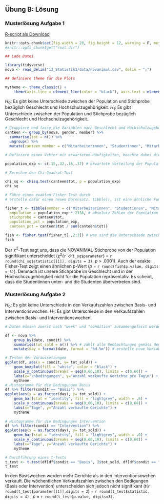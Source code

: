 ## Übung B: Lösung


###  Musterlösung Aufgabe 1
[R-script als Download](13_Statistik1/RFiles/Uebung_B_loesung.R)

```r
knitr::opts_chunk$set(fig.width = 20, fig.height = 12, warning = F, message = F, error = F, include = T)
#knitr::opts_chunk$get("root.dir")
```


```r
## Lade Datei

library(tidyverse)
nova <- read_delim("13_Statistik1/data/novanimal.csv", delim = ";")

## definiere theme für die Plots

mytheme <- theme_classic() + 
    theme(axis.line = element_line(color = "black"), axis.text = element_text(size = 25, color = "black"), axis.title = element_text(size = 25, color = "black"), axis.ticks = element_line(size = 1, color = "black"), axis.ticks.length = unit(.5, "cm"))

```

$H_0$: Es gibt keine Unterschiede zwischen der Population und Stichprobe bezüglich Geschlecht und Hochschulzugehörigkeit. 
$H_1$: Es gibt Unterschiede zwischen der Population und Stichprobe bezüglich Geschlecht und Hochschulzugehörigkeit.

```r
# Gruppiere und fasse die Variablen nach Geschlecht und Hochschulzugehörigkeit zusammen 
canteen <- group_by(nova, gender, member) %>% 
  summarise(tot = n()) %>% 
  ungroup() %>%
  mutate(canteen_member = c("Mitarbeiterinnen", "Studentinnen", "Mitarbeiter", "Studenten")) # Fasse die ersten beiden Variablen zusammen

# Definiere einen Vektor mit erwarteten Häufigkeiten, beachte dabei die Reihenfolge 

population_exp <- c(.15,.32,.16,.37) # erwartete Verteilung der Population (Achtung die Summe muss 1 ergeben)
  
# Berechne den Chi-Quadrat-Test

chi_sq <- chisq.test(canteen$tot, p = population_exp)
chi_sq

# Führe einen exakten Fisher Test durch
# erstelle dafür einen neuen Datensatz. tibble(), ist eine ähnliche Funktion wie data.frame() vom Hause tidyverse

fisher_t <- tibble(member = c("Mitarbeiterinnen", "Studentinnen", "Mitarbeiter", "Studenten"),
  population = population_exp * 2138, # absolute Zahlen der Population Mitarbeiterinnen, Studentinnen, Mitarbeiter, Studenten => Fisher exakt test kann nicht mit erwarteten Wahrscheinlichkeiten rechnen
  stichprobe = canteen$tot,
  population_pct = population_exp,
  canteen_pct = canteen$tot / sum(canteen$tot)) 

fish <- fisher.test(fisher_t[ ,2:3]) # was sind die Unterschiede zwischen den beiden Tests (Chisquare und Fisher exakt Test)? Wieso gibt es keinen OR aus?
fish
```

Der $\chi^2$-Test sagt uns, dass die NOVANIMAL-Stichprobe von der Population signifikant unterscheidet ($\chi^2$(`r chi_sq$parameter`) = `r round(chi_sq$statistic[[1]], digits = 3)`, *p* > .0001). Auch der exakte Fisher-Test zeigt einen ähnlichen p-Wert (*p* = `r round(fish$p.value, digits = 3)`). Demnach ist unsere Stichprobe im Geschlecht und in der Hochschuzugehörigkeit nicht für die Population repräsentativ. Es scheint, dass die Studentinnen unter- und die Studenten übervertreten sind.


###  Musterlösung Aufgabe 2

$H_0$: Es gibt keine Unterschiede in den Verkaufszahlen zwischen Basis- und Interventionswochen. 
$H_1$: Es gibt Unterschiede in den Verkaufszahlen zwischen Basis- und Interventionswochen.


```r
# Daten müssen zuerst nach "week" und "condition" zusammengefasst werden

df <- nova %>%
    group_by(date, condit) %>%  
    summarise(tot_sold = n()) %>% # zählt alle Beobachtungen gemäss dem group_by zusammen
    mutate(day = format(date, format = "%d.%m")) # erstelle neue Variable, damit beim Historgamm die X-Achse besser leserlich wird

# Testen der Voraussetzungen
ggplot(df, aes(x = condit, y= tot_sold)) + 
    geom_boxplot(fill = "white", color = "black") + 
    scale_y_continuous(breaks = seq(0,60,10), limits = c(0,60)) +
    labs(x="\nBedingungen", y="Anzahl verkaufte Gerichte pro Tag\n") + 
    mytheme
# Histogramme für die Bedingungen Basis
df %>% filter(condit == "Basis") %>%
ggplot(aes(x = as.factor(day), y= tot_sold)) + 
    geom_bar(stat = "identity", fill = "lightgrey", width = .6) + 
    scale_y_continuous(breaks = seq(0,60,10), limits = c(0,60)) +
    labs(x="Tage", y="Anzahl verkaufte Gerichte") +
    mytheme
  
# Histogramme für die Bedingungen Intervention
df %>% filter(condit == "Intervention") %>%
ggplot(aes(x = as.factor(day), y= tot_sold)) + 
    geom_bar(stat = "identity", fill = "lightgrey", width = .6) + 
    scale_y_continuous(breaks = seq(0,60,10), limits = c(0,60)) + 
    labs(x="Tage", y="Anzahl verkaufte Gerichte") +
    mytheme

```


```r

# Durchführung eines t-Tests
t_test <- t.test(df[df$condit == "Basis", ]$tot_sold, df[df$condit == "Intervention", ]$tot_sold, var.equal = F) # siehe ungerichtete Hypothese
t_test
```

In den Basiswochen werden mehr Gerichte als in den Interventionsowchen verkauft. Die wöchentlichen Verkaufszahlen zwischen den Bedigungen (Basis oder Intervention) unterscheiden sich jedoch nicht signifikant (*t*(`r round(t_test$parameter[[1]],digits = 2`) = `r round(t_test$statistic, digits = 4)` , *p* = `r round(t_test$p.value, digits=3)`.

